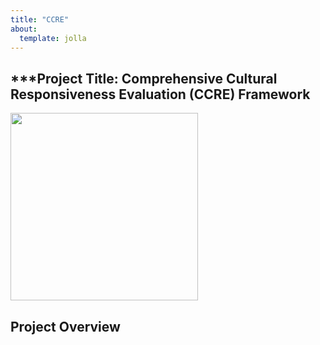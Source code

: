 ---
title: "CCRE"
about:
  template: jolla
---


## \*\*\*Project Title: Comprehensive Cultural Responsiveness Evaluation (CCRE) Framework

![](images/ccre.png){width="300"}

## **Project Overview**
